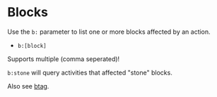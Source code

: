 # Blocks

Use the `b:` parameter to list one or more blocks affected by an action.

- `b:[block]`

Supports multiple (comma seperated)!

`b:stone` will query activities that affected "stone" blocks.

Also see [btag](./btag).